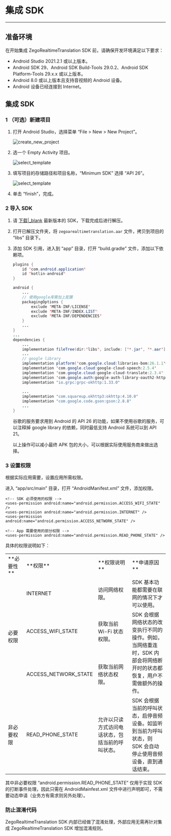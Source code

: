 # 集成 SDK

----

## 准备环境

在开始集成 ZegoRealtimeTranslation SDK 前，请确保开发环境满足以下要求：

- Android Studio 2021.2.1 或以上版本。
- Android SDK 29、Android SDK Build-Tools 29.0.2、Android SDK Platform-Tools 29.x.x 或以上版本。
- Android 8.0 或以上版本且支持音视频的 Android 设备。
- Android 设备已经连接到 Internet。

## 集成 SDK 

### 1 （可选）新建项目


1. 打开 Android Studio，选择菜单 “File > New > New Project”。
   
    ![create_new_project](/Pics/RoomKit/Android/newproject.png)

2. 选一个 Empty Activity 项目。

    ![select_template](/Pics/RoomKit/Android/selecttemplate.png)

3. 填写项目的存储路径和项目名称，“Minimum SDK” 选择 “API 26”。

    ![select_template](/Pics/copyrightedvideo/savepath.png)

4. 单击 “finish”，完成。



### 2 导入 SDK

1. 请 [下载\|_blank](!ZegoRealtimeTranslation_downloads) 最新版本的 SDK，下载完成后进行解压。

2. 打开已解压文件夹，将 `zegoarealtimetranslation.aar` 文件，拷贝到项目的 “libs” 目录下。

3. 添加 SDK 引用，进入到 “app” 目录，打开 “build.gradle” 文件，添加以下依赖项。
 
    ```java
    plugins {
        id 'com.android.application'
        id 'kotlin-android'
    }

    android {
        ...
        // 使用google库需加上配置
        packagingOptions {
            exclude 'META-INF/LICENSE'
            exclude 'META-INF/INDEX.LIST'
            exclude 'META-INF/DEPENDENCIES'
        }
        ...
    }
    ...
    dependencies { 
        ...
        implementation fileTree(dir:'libs', include: ['*.jar', '*.aar'])
        ...
        // google library 
        implementation platform('com.google.cloud:libraries-bom:26.1.1')
        implementation 'com.google.cloud:google-cloud-speech:2.5.4'
        implementation 'com.google.cloud:google-cloud-translate:2.3.4'
        implementation 'com.google.auth:google-auth-library-oauth2-http:1.0.0'
        implementation "io.grpc:grpc-okhttp:1.33.0"
        
        ...
        implementation "com.squareup.okhttp3:okhttp:4.10.0"
        implementation "com.google.code.gson:gson:2.8.8"
        ...
    }
    ```

    <div class="mk-hint">

    谷歌的服务要求用到 Android 的 API 26 的功能，如果不使用谷歌的服务，可以注释掉 google library 的依赖，同时最低支持 Android 系统可以到 API 21。
    
    以上操作可以减小最终 APK 包的大小，可以根据实际使用服务商来做出选择。<br>
    </div>

### 3 设置权限

根据实际应用需要，设置应用所需权限。

进入 “app/src/main” 目录，打开 “AndroidManifest.xml” 文件，添加权限。

```
<!-- SDK 必须使用的权限 -->
<uses-permission android:name="android.permission.ACCESS_WIFI_STATE" />
<uses-permission android:name="android.permission.INTERNET" />
<uses-permission android:name="android.permission.ACCESS_NETWORK_STATE" />

<!-- App 需要使用的部分权限 -->
<uses-permission android:name="android.permission.READ_PHONE_STATE" />

```

具体的权限说明如下：

<table>
  <colgroup>
    <col width="14%">
    <col width="28%">
    <col width="28%">
    <col width="30%">
  </colgroup>
<tbody><tr>
<td>**必要性**</td>
<td>**权限**</td>
<td>**权限说明**</td>
<td>**申请原因**</td>
</tr>
<tr>
<td rowspan="3">必要权限</td>
<td>INTERNET</td>
<td>访问网络权限。</td>
<td>SDK 基本功能都需要在联网的情况下才可以使用。</td>
</tr>
<tr>
<td>ACCESS_WIFI_STATE</td>
<td>获取当前 Wi-Fi 状态权限。</td>
<td rowspan="2">SDK 会根据网络状态的改变执行不同的操作。例如，当网络重连时，SDK 内部会将网络断开时的状态都恢复，用户不需做额外的操作。</td>
</tr>
<tr>
<td>ACCESS_NETWORK_STATE</td>
<td>获取当前网络状态权限。</td>
</tr>
<tr>
<td>非必要权限</td>
<td>READ_PHONE_STATE</td>
<td>允许以只读方式访问电话状态，包括当前的呼叫状态。</td>
<td>SDK 会根据当前的呼叫状态，启停音频设备。如监听到当前为呼叫状态，则 SDK 会自动停止使用音频设备，直到通话结束。</td>
</tr>
</tbody></table>

<div class="mk-hint">

其中非必要权限 “android.permission.READ_PHONE_STATE” 仅用于实现 SDK 的打断事件处理，因此只需在 AndroidMainfest.xml 文件中进行声明即可，不需要动态申请（业务方有需求则另外处理）。
</div>

### 防止混淆代码

ZegoRealtimeTranslation SDK 内部已经做了混淆处理，外部应用无需再针对集成 ZegoRealtimeTranslation SDK 增加混淆规则。
